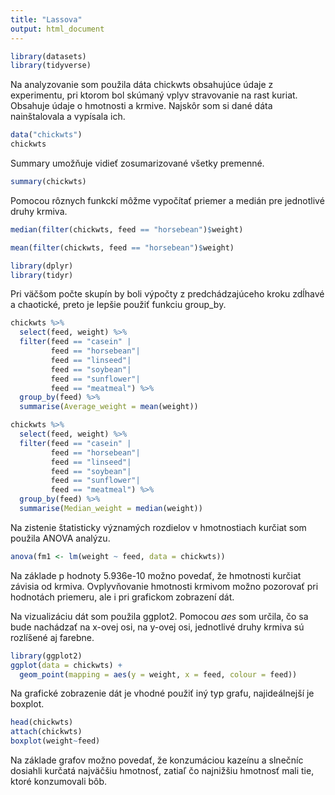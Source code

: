 ---
title: "Lassova"
output: html_document
---
``` {r}
library(datasets) 
library(tidyverse)
```

Na analyzovanie som použila dáta chickwts obsahujúce údaje z experimentu, pri ktorom bol skúmaný vplyv stravovanie na rast kuriat. Obsahuje údaje o hmotnosti a krmive. Najskôr som si dané dáta nainštalovala a vypísala ich. 

``` {r}
data("chickwts")
chickwts
```
Summary umožňuje vidieť zosumarizované všetky premenné.
``` {r}
summary(chickwts)
``` 


Pomocou rôznych funkckí môžme vypočítať priemer a medián pre jednotlivé druhy krmiva. 
``` {r}
median(filter(chickwts, feed == "horsebean")$weight)
``` 
``` {r}
mean(filter(chickwts, feed == "horsebean")$weight)
``` 

``` {r}
library(dplyr)
library(tidyr)
```

Pri väčšom počte skupín by boli výpočty z predchádzajúceho kroku zdĺhavé a chaotické, preto je lepšie použiť funkciu group_by.
``` {r}
chickwts %>%
  select(feed, weight) %>%
  filter(feed == "casein" |
         feed == "horsebean"|
         feed == "linseed"|
         feed == "soybean"|
         feed == "sunflower"|
         feed == "meatmeal") %>%
  group_by(feed) %>%
  summarise(Average_weight = mean(weight))
``` 
``` {r}
chickwts %>%
  select(feed, weight) %>%
  filter(feed == "casein" |
         feed == "horsebean"|
         feed == "linseed"|
         feed == "soybean"|
         feed == "sunflower"|
         feed == "meatmeal") %>%
  group_by(feed) %>%
  summarise(Median_weight = median(weight))
``` 
 

Na zistenie štatisticky významých rozdielov v hmotnostiach kurčiat som použila ANOVA analýzu.
``` {r}
anova(fm1 <- lm(weight ~ feed, data = chickwts))
```
Na základe p hodnoty 5.936e-10 možno povedať, že hmotnosti kurčiat závisia od krmiva.
Ovplyvňovanie hmotnosti krmivom možno pozorovať pri hodnotách priemeru, ale i pri grafickom zobrazení dát. 

Na vizualizáciu dát som použila ggplot2.  Pomocou _aes_ som určila, čo sa bude nachádzať na x-ovej osi, na y-ovej osi, jednotlivé druhy krmiva sú rozlíšené aj farebne.
   
```{r}
library(ggplot2)
ggplot(data = chickwts) +
  geom_point(mapping = aes(y = weight, x = feed, colour = feed))
```


Na grafické zobrazenie dát je vhodné použiť iný typ grafu, najideálnejší je boxplot.
``` {r}
head(chickwts)
attach(chickwts)
boxplot(weight~feed)
```
Na základe grafov možno povedať, že konzumáciou kazeínu a slnečníc dosiahli kurčatá najväčšiu hmotnosť, zatiaľ čo najnižšiu hmotnosť mali tie, ktoré konzumovali bôb. 
